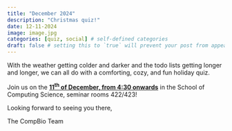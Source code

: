 ```yaml
---
title: "December 2024"
description: "Christmas quiz!"
date: 12-11-2024
image: image.jpg
categories: [quiz, social] # self-defined categories
draft: false # setting this to `true` will prevent your post from appearing on your listing page until you're ready!
---
```


With the weather getting colder and darker and the todo lists getting longer and longer, we can all do with a comforting, cozy, and fun holiday quiz. 

Join us on the [**11^th^ of December, from 4:30 onwards**]{.underline} in the School of Computing Science, seminar rooms 422/423! 

Looking forward to seeing you there, 

The CompBio Team
